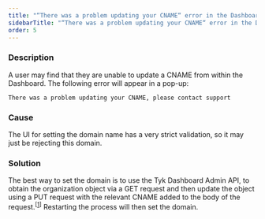 ```yaml
---
title: "“There was a problem updating your CNAME“ error in the Dashboard"
sidebarTitle: "“There was a problem updating your CNAME“ error in the Dashboard"
order: 5
---
```


### Description

A user may find that they are unable to update a CNAME from within the Dashboard. The following error will appear in a pop-up:

```
There was a problem updating your CNAME, please contact support
```

### Cause

The UI for setting the domain name has a very strict validation, so it may just be rejecting this domain.

### Solution

The best way to set the domain is to use the Tyk Dashboard Admin API, to obtain the organization object via a GET request and then update the object using a PUT request with the relevant CNAME added to the body of the request.<sup>[[1](/dashboard-admin-api/organisations)]</sup> Restarting the process will then set the domain.
